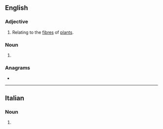 ==English==

===Adjective===
{{en-adj|-}}

# Relating to the [[fibre]]s of [[plant]]s.

===Noun===
{{en-noun|?}}

# {{dated form of|en|fibrin}}

{{Webster 1913}}

===Anagrams===
* {{anagrams|en|a=befiinr|bin fire|in brief}}

----

==Italian==

===Noun===
{{head|it|noun plural form|g=f}}

# {{plural of|it|fibrina}}